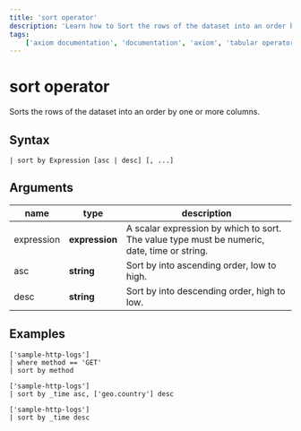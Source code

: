 ```yaml
---
title: 'sort operator'
description: 'Learn how to Sort the rows of the dataset into an order by one or more columns.'
tags: 
    ['axiom documentation', 'documentation', 'axiom', 'tabular operators', 'sort operator']
---
```


# sort operator

Sorts the rows of the dataset into an order by one or more columns.

## Syntax

```apl
| sort by Expression [asc | desc] [, ...]
```

## Arguments

| **name**   | **type**     | **description**                                                                               |
| ---------- | ------------ | --------------------------------------------------------------------------------------------- |
| expression | **expression** | A scalar expression by which to sort. The value type must be numeric, date, time or string. |
| asc        | **string**     | Sort by into ascending order, low to high.                                                    |
| desc       | **string**     | Sort by into descending order, high to low.                                                   |

## Examples

```apl
['sample-http-logs']
| where method == 'GET'
| sort by method
```

<RunInPlayGround 
    href="https://play.axiom.co/axiom-play-qf1k/explorer?initForm=%7B%22apl%22%3A%20%22%5B%27sample-http-logs%27%5D%20%7C%20where%20method%20%3D%3D%20%27GET%27%20%7C%20sort%20by%20method%22%7D" 
    target="_blank" 
    rel="noopener noreferrer"
/>

```apl
['sample-http-logs']
| sort by _time asc, ['geo.country'] desc 
```

<RunInPlayGround 
    href="https://play.axiom.co/axiom-play-qf1k/explorer?initForm=%7B%22apl%22%3A%20%22%5B%27sample-http-logs%27%5D%5Cn%7C%20sort%20by%20_time%20asc%2C%20%5B%27geo.country%27%5D%20desc%22%7D" 
    target="_blank" 
    rel="noopener noreferrer"
/>

```apl
['sample-http-logs']
| sort by _time desc
```

<RunInPlayGround 
    href="https://play.axiom.co/axiom-play-qf1k/explorer?initForm=%7B%22apl%22%3A%20%22%5B%27sample-http-logs%27%5D%5Cn%7C%20sort%20by%20_time%20desc%22%7D" 
    target="_blank" 
    rel="noopener noreferrer"
/>
